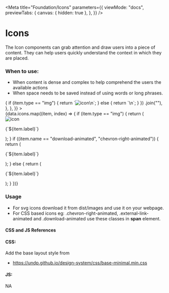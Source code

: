 
<Meta
  title="Foundation/Icons"
  parameters={{
    viewMode: "docs",
    previewTabs: {
      canvas: { hidden: true },
    },
  }}
/>

# Icons

The Icon components can grab attention and draw users into a piece of content. They can help users quickly understand the context in which they are placed.

### When to use:

- When content is dense and complex to help comprehend the users the available actions
- When space needs to be saved instead of using words or long phrases.

<Canvas>
  <Story
    name="Icons"
    parameters={{
      viewMode: "docs",
      docs: {
        source: {
          code: data.icons
            .map((item) => {
              if (item.type == "img") {
                return `<img src="icons/${item.name}.svg" alt="icon"/>\n`;
              } else {
                return `<span class="${item.name}"></span>\n`;
              }
            })
            .join(""),
        },
      },
    }}
  >
    <div className="icons-container">
      {data.icons.map((item, index) => {
        if (item.type == "img") {
          return (
            <div key={index}>
              <img src={`icons/${item.name}.svg`} alt="icon" />
              <p>{`${item.label}`}</p>
            </div>
          );
        }
        if ((item.name == "download-animated", "chevron-right-animated")) {
          return (
            <div key={index}>
              <span className={`${item.name}`}>
                <i></i>
              </span>
              <p>{`${item.label}`}</p>
            </div>
          );
        } else {
          return (
            <div key={index}>
              <span className={`${item.name}`}></span>
              <p>{`${item.label}`}</p>
            </div>
          );
        }
      })}
    </div>
  </Story>
</Canvas>

### Usage

- For svg icons download it from dist/images and use it on your webpage.
- For CSS based icons eg: .chevron-right-animated, .external-link-animated and .download-animated use these classes in **span** element.

#### CSS and JS References

#### CSS:

Add the base layout style from

- https://undp.github.io/design-system/css/base-minimal.min.css

#### JS:

NA
